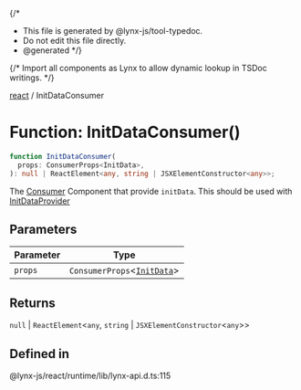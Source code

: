 {/*
* This file is generated by @lynx-js/tool-typedoc.
* Do not edit this file directly.
* @generated
*/}

{/* Import all components as Lynx to allow dynamic lookup in TSDoc writings. */}

[react](/api/react/index.mdx) / InitDataConsumer

# Function: InitDataConsumer()

```ts
function InitDataConsumer(
  props: ConsumerProps<InitData>,
): null | ReactElement<any, string | JSXElementConstructor<any>>;
```

The [Consumer](https://react.dev/reference/react/createContext#consumer) Component that provide `initData`.
This should be used with [InitDataProvider](/api/react/Function.InitDataProvider.mdx)

## Parameters

| Parameter | Type                                                               |
| --------- | ------------------------------------------------------------------ |
| `props`   | `ConsumerProps`\<[`InitData`](/api/react/Interface.InitData.mdx)\> |

## Returns

`null` \| `ReactElement`\<`any`, `string` \| `JSXElementConstructor`\<`any`\>\>

## Defined in

@lynx-js/react/runtime/lib/lynx-api.d.ts:115
